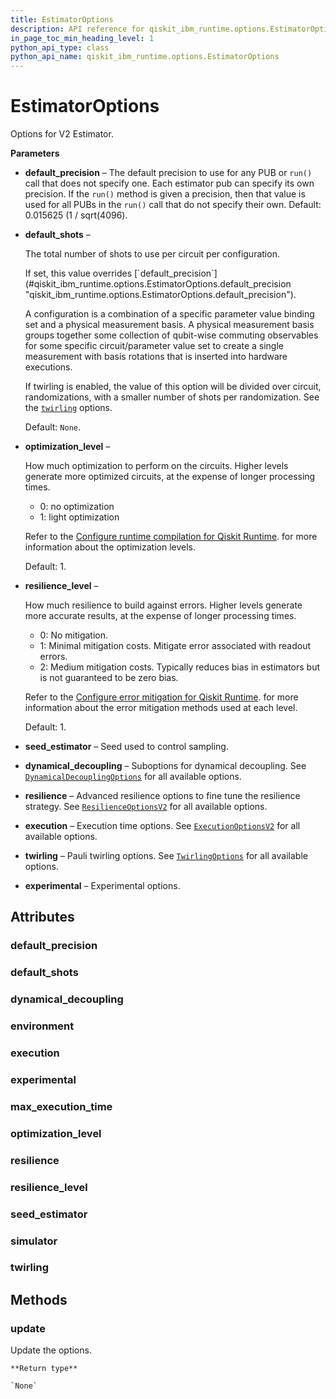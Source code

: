 ```yaml
---
title: EstimatorOptions
description: API reference for qiskit_ibm_runtime.options.EstimatorOptions
in_page_toc_min_heading_level: 1
python_api_type: class
python_api_name: qiskit_ibm_runtime.options.EstimatorOptions
---
```


# EstimatorOptions

<Class id="qiskit_ibm_runtime.options.EstimatorOptions" isDedicatedPage={true} github="https://github.com/Qiskit/qiskit-ibm-runtime/tree/stable/0.21/qiskit_ibm_runtime/options/estimator_options.py#L35-L125" signature="EstimatorOptions(*args, **kwargs)">
  Options for V2 Estimator.

  **Parameters**

  *   **default\_precision** – The default precision to use for any PUB or `run()` call that does not specify one. Each estimator pub can specify its own precision. If the `run()` method is given a precision, then that value is used for all PUBs in the `run()` call that do not specify their own. Default: 0.015625 (1 / sqrt(4096).

  *   **default\_shots** –

      The total number of shots to use per circuit per configuration.

        <Admonition title="Note" type="note">
          If set, this value overrides [`default_precision`](#qiskit_ibm_runtime.options.EstimatorOptions.default_precision "qiskit_ibm_runtime.options.EstimatorOptions.default_precision").
        </Admonition>

      A configuration is a combination of a specific parameter value binding set and a physical measurement basis. A physical measurement basis groups together some collection of qubit-wise commuting observables for some specific circuit/parameter value set to create a single measurement with basis rotations that is inserted into hardware executions.

      If twirling is enabled, the value of this option will be divided over circuit, randomizations, with a smaller number of shots per randomization. See the [`twirling`](#qiskit_ibm_runtime.options.EstimatorOptions.twirling "qiskit_ibm_runtime.options.EstimatorOptions.twirling") options.

      Default: `None`.

  *   **optimization\_level** –

      How much optimization to perform on the circuits. Higher levels generate more optimized circuits, at the expense of longer processing times.

      *   0: no optimization
      *   1: light optimization

      Refer to the [Configure runtime compilation for Qiskit Runtime](/run/configure-runtime-compilation). for more information about the optimization levels.

      Default: 1.

  *   **resilience\_level** –

      How much resilience to build against errors. Higher levels generate more accurate results, at the expense of longer processing times.

      *   0: No mitigation.
      *   1: Minimal mitigation costs. Mitigate error associated with readout errors.
      *   2: Medium mitigation costs. Typically reduces bias in estimators but is not guaranteed to be zero bias.

      Refer to the [Configure error mitigation for Qiskit Runtime](/run/configure-error-mitigation). for more information about the error mitigation methods used at each level.

      Default: 1.

  *   **seed\_estimator** – Seed used to control sampling.

  *   **dynamical\_decoupling** – Suboptions for dynamical decoupling. See [`DynamicalDecouplingOptions`](qiskit_ibm_runtime.options.DynamicalDecouplingOptions "qiskit_ibm_runtime.options.DynamicalDecouplingOptions") for all available options.

  *   **resilience** – Advanced resilience options to fine tune the resilience strategy. See [`ResilienceOptionsV2`](qiskit_ibm_runtime.options.ResilienceOptionsV2 "qiskit_ibm_runtime.options.ResilienceOptionsV2") for all available options.

  *   **execution** – Execution time options. See [`ExecutionOptionsV2`](qiskit_ibm_runtime.options.ExecutionOptionsV2 "qiskit_ibm_runtime.options.ExecutionOptionsV2") for all available options.

  *   **twirling** – Pauli twirling options. See [`TwirlingOptions`](qiskit_ibm_runtime.options.TwirlingOptions "qiskit_ibm_runtime.options.TwirlingOptions") for all available options.

  *   **experimental** – Experimental options.

  ## Attributes

  ### default\_precision

  <Attribute id="qiskit_ibm_runtime.options.EstimatorOptions.default_precision" name="default_precision" attributeTypeHint="UnsetType | float" attributeValue="= Unset" />

  ### default\_shots

  <Attribute id="qiskit_ibm_runtime.options.EstimatorOptions.default_shots" name="default_shots" attributeTypeHint="UnsetType | int | None" attributeValue="= Unset" />

  ### dynamical\_decoupling

  <Attribute id="qiskit_ibm_runtime.options.EstimatorOptions.dynamical_decoupling" name="dynamical_decoupling" attributeTypeHint="DynamicalDecouplingOptions | Dict" attributeValue="= FieldInfo(annotation=Union[DynamicalDecouplingOptions, Dict], required=False, default_factory=DynamicalDecouplingOptions)" />

  ### environment

  <Attribute id="qiskit_ibm_runtime.options.EstimatorOptions.environment" name="environment" attributeTypeHint="EnvironmentOptions | Dict" attributeValue="= FieldInfo(annotation=Union[EnvironmentOptions, Dict], required=False, default_factory=EnvironmentOptions)" />

  ### execution

  <Attribute id="qiskit_ibm_runtime.options.EstimatorOptions.execution" name="execution" attributeTypeHint="ExecutionOptionsV2 | Dict" attributeValue="= FieldInfo(annotation=Union[ExecutionOptionsV2, Dict], required=False, default_factory=ExecutionOptionsV2)" />

  ### experimental

  <Attribute id="qiskit_ibm_runtime.options.EstimatorOptions.experimental" name="experimental" attributeTypeHint="UnsetType | dict" attributeValue="= Unset" />

  ### max\_execution\_time

  <Attribute id="qiskit_ibm_runtime.options.EstimatorOptions.max_execution_time" name="max_execution_time" attributeTypeHint="UnsetType | int" attributeValue="= Unset" />

  ### optimization\_level

  <Attribute id="qiskit_ibm_runtime.options.EstimatorOptions.optimization_level" name="optimization_level" attributeTypeHint="UnsetType | int" attributeValue="= Unset" />

  ### resilience

  <Attribute id="qiskit_ibm_runtime.options.EstimatorOptions.resilience" name="resilience" attributeTypeHint="ResilienceOptionsV2 | Dict" attributeValue="= FieldInfo(annotation=Union[ResilienceOptionsV2, Dict], required=False, default_factory=ResilienceOptionsV2)" />

  ### resilience\_level

  <Attribute id="qiskit_ibm_runtime.options.EstimatorOptions.resilience_level" name="resilience_level" attributeTypeHint="UnsetType | int" attributeValue="= Unset" />

  ### seed\_estimator

  <Attribute id="qiskit_ibm_runtime.options.EstimatorOptions.seed_estimator" name="seed_estimator" attributeTypeHint="UnsetType | int" attributeValue="= Unset" />

  ### simulator

  <Attribute id="qiskit_ibm_runtime.options.EstimatorOptions.simulator" name="simulator" attributeTypeHint="SimulatorOptions | Dict" attributeValue="= FieldInfo(annotation=Union[SimulatorOptions, Dict], required=False, default_factory=SimulatorOptions)" />

  ### twirling

  <Attribute id="qiskit_ibm_runtime.options.EstimatorOptions.twirling" name="twirling" attributeTypeHint="TwirlingOptions | Dict" attributeValue="= FieldInfo(annotation=Union[TwirlingOptions, Dict], required=False, default_factory=TwirlingOptions)" />

  ## Methods

  ### update

  <Function id="qiskit_ibm_runtime.options.EstimatorOptions.update" name="update" github="https://github.com/Qiskit/qiskit-ibm-runtime/tree/stable/0.21/qiskit_ibm_runtime/options/options.py#L106-L111" signature="update(**kwargs)">
    Update the options.

    **Return type**

    `None`
  </Function>
</Class>

